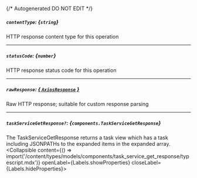 {/* Autogenerated DO NOT EDIT  */}

##### `contentType`: *{`string`}*
HTTP response content type for this operation

---
##### `statusCode`: *{`number`}*
HTTP response status code for this operation

---
##### `rawResponse`: [*{ `AxiosResponse` }*](https://axios-http.com/docs/res_schema)
Raw HTTP response; suitable for custom response parsing

---
##### `taskServiceGetResponse?`: *{`components.TaskServiceGetResponse`}*
The TaskServiceGetResponse returns a task view which has a task including JSONPATHs to the expanded items in the expanded array.
<Collapsible content={() => import('/content/types/models/components/task_service_get_response/typescript.mdx')} openLabel={Labels.showProperties} closeLabel={Labels.hideProperties}>
</Collapsible>


